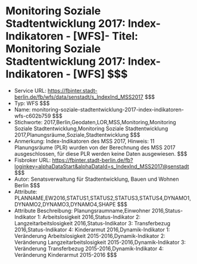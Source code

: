 # Monitoring Soziale Stadtentwicklung 2017: Index-Indikatoren - [WFS]- Titel: Monitoring Soziale Stadtentwicklung 2017: Index-Indikatoren - [WFS] $$$
- Service URL: https://fbinter.stadt-berlin.de/fb/wfs/data/senstadt/s_IndexInd_MSS2017 $$$
- Typ: WFS $$$
- Name: monitoring-soziale-stadtentwicklung-2017-index-indikatoren-wfs-c602b759 $$$
- Stichworte: 2017,Berlin,Geodaten,LOR,MSS,Monitoring,Monitoring Soziale Stadtentwicklung,Monitoring Soziale Stadtentwicklung 2017,Planungsräume,Soziale,Stadtentwicklung $$$
- Anmerkung: Index-Indikatoren des MSS 2017, Hinweis: 11 Planungsräume (PLR) wurden von der Berechnung des MSS 2017 ausgeschlossen, für diese PLR werden keine Daten ausgewiesen. $$$
- Fisbroker URL: https://fbinter.stadt-berlin.de/fb?loginkey=alphaDataStart&alphaDataId=s_IndexInd_MSS2017@senstadt $$$
- Autor: Senatsverwaltung für Stadtentwicklung, Bauen und Wohnen Berlin $$$
- Attribute: PLANNAME,EW2016,STATUS1,STATUS2,STATUS3,STATUS4,DYNAMO1,DYNAMO2,DYNAMO3,DYNAMO4,SHAPE $$$
- Attribute Beschreibung: Planungsraumname,Einwohner 2016,Status-Indikator 1: Arbeitslosigkeit 2016,Status-Indikator 2: Langzeitarbeitslosigkeit 2016,Status-Indikator 3: Transferbezug 2016,Status-Indikator 4: Kinderarmut 2016,Dynamik-Indikator 1: Veränderung Arbeitslosigkeit 2015-2016,Dynamik-Indikator 2: Veränderung Langzeitarbeitslosigkeit 2015-2016,Dynamik-Indikator 3: Veränderung Transferbezug 2015-2016,Dynamik-Indikator 4: Veränderung Kinderarmut 2015-2016 $$$
